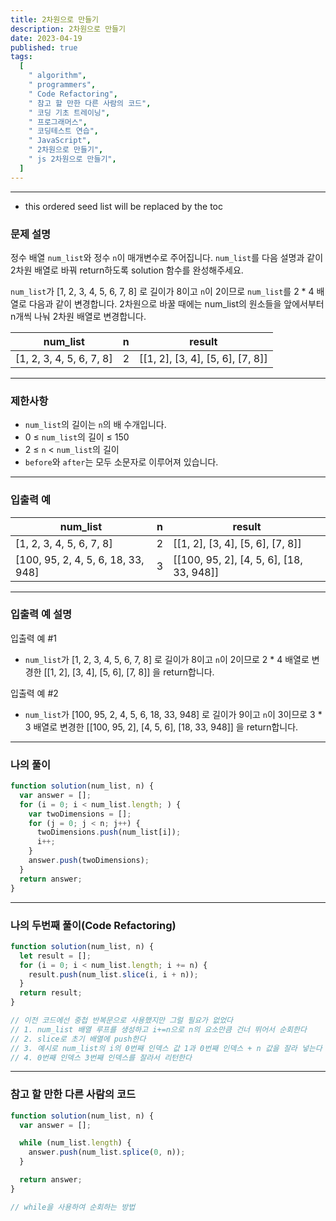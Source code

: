```yaml
---
title: 2차원으로 만들기
description: 2차원으로 만들기
date: 2023-04-19
published: true
tags:
  [
    " algorithm",
    " programmers",
    " Code Refactoring",
    " 참고 할 만한 다른 사람의 코드",
    " 코딩 기초 트레이닝",
    " 프로그래머스",
    " 코딩테스트 연습",
    " JavaScript",
    " 2차원으로 만들기",
    " js 2차원으로 만들기",
  ]
---
```


---

- this ordered seed list will be replaced by the toc

### 문제 설명

정수 배열 `num_list`와 정수 `n`이 매개변수로 주어집니다. `num_list`를 다음 설명과 같이 2차원 배열로 바꿔 return하도록 solution 함수를 완성해주세요.

`num_list`가 [1, 2, 3, 4, 5, 6, 7, 8] 로 길이가 8이고 `n`이 2이므로 `num_list`를 2 \* 4 배열로 다음과 같이 변경합니다. 2차원으로 바꿀 때에는 num_list의 원소들을 앞에서부터 n개씩 나눠 2차원 배열로 변경합니다.

| num_list                 | n   | result                           |
| ------------------------ | --- | -------------------------------- |
| [1, 2, 3, 4, 5, 6, 7, 8] | 2   | [[1, 2], [3, 4], [5, 6], [7, 8]] |

---

### 제한사항

- `num_list`의 길이는 `n`의 배 수개입니다.
- 0 ≤ `num_list`의 길이 ≤ 150
- 2 ≤ `n` < `num_list`의 길이
- `before`와 `after`는 모두 소문자로 이루어져 있습니다.

---

### 입출력 예

| num_list                           | n   | result                                   |
| ---------------------------------- | --- | ---------------------------------------- |
| [1, 2, 3, 4, 5, 6, 7, 8]           | 2   | [[1, 2], [3, 4], [5, 6], [7, 8]]         |
| [100, 95, 2, 4, 5, 6, 18, 33, 948] | 3   | [[100, 95, 2], [4, 5, 6], [18, 33, 948]] |

---

### 입출력 예 설명

입출력 예 #1

- `num_list`가 [1, 2, 3, 4, 5, 6, 7, 8] 로 길이가 8이고 `n`이 2이므로 2 \* 4 배열로 변경한 [[1, 2], [3, 4], [5, 6], [7, 8]] 을 return합니다.

입출력 예 #2

- `num_list`가 [100, 95, 2, 4, 5, 6, 18, 33, 948] 로 길이가 9이고 `n`이 3이므로 3 \* 3 배열로 변경한 [[100, 95, 2], [4, 5, 6], [18, 33, 948]] 을 return합니다.

---

### 나의 풀이

```jsx
function solution(num_list, n) {
  var answer = [];
  for (i = 0; i < num_list.length; ) {
    var twoDimensions = [];
    for (j = 0; j < n; j++) {
      twoDimensions.push(num_list[i]);
      i++;
    }
    answer.push(twoDimensions);
  }
  return answer;
}
```

---

### 나의 두번째 풀이(Code Refactoring)

```jsx
function solution(num_list, n) {
  let result = [];
  for (i = 0; i < num_list.length; i += n) {
    result.push(num_list.slice(i, i + n));
  }
  return result;
}

// 이전 코드에선 중첩 반복문으로 사용했지만 그럴 필요가 없었다
// 1. num_list 배열 루프를 생성하고 i+=n으로 n의 요소만큼 건너 뛰어서 순회한다
// 2. slice로 초기 배열에 push한다
// 3. 예시로 num_list의 i의 0번째 인덱스 값 1과 0번째 인덱스 + n 값을 잘라 넣는다
// 4. 0번째 인덱스 3번째 인덱스를 잘라서 리턴한다
```

---

### 참고 할 만한 다른 사람의 코드

```jsx
function solution(num_list, n) {
  var answer = [];

  while (num_list.length) {
    answer.push(num_list.splice(0, n));
  }

  return answer;
}

// while을 사용하여 순회하는 방법
```

